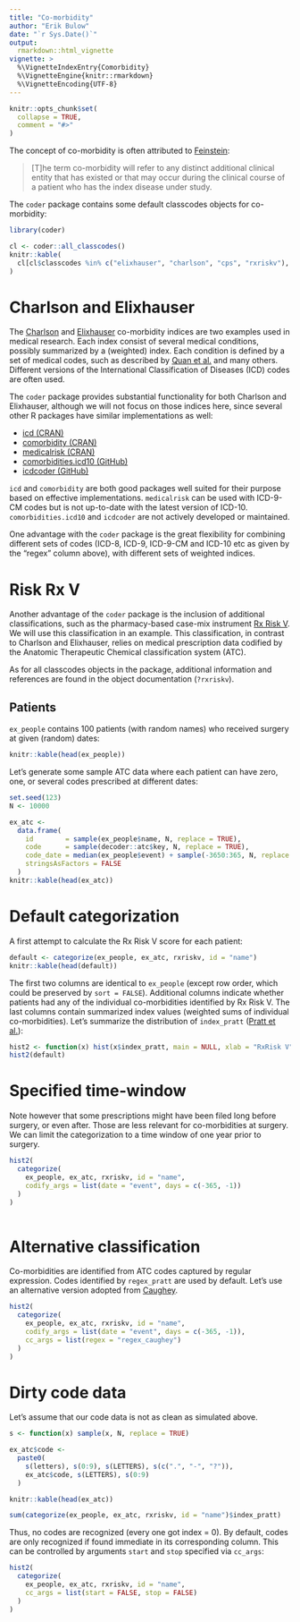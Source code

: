 ---
title: "Co-morbidity"
author: "Erik Bulow"
date: "`r Sys.Date()`"
output: 
  rmarkdown::html_vignette
vignette: >
  %\VignetteIndexEntry{Comorbidity}
  %\VignetteEngine{knitr::rmarkdown}
  %\VignetteEncoding{UTF-8}
---

```{r setup, include = FALSE}
knitr::opts_chunk$set(
  collapse = TRUE,
  comment = "#>"
)
```


The concept of co-morbidity is often attributed to [Feinstein](https://doi.org/10.1016/0021-9681(70)90054-8):

> [T]he term co-morbidity will refer to any distinct additional clinical entity that has existed or that may occur during the clinical course of a patient who has the index disease under study. 

The `coder` package contains some default classcodes objects for co-morbidity:

```{r, warning=FALSE}

library(coder)

cl <- coder::all_classcodes()
knitr::kable(
  cl[cl$classcodes %in% c("elixhauser", "charlson", "cps", "rxriskv"), ]
)
```

# Charlson and Elixhauser

The [Charlson](https://doi.org/10.1016/0021-9681(87)90171-8) and [Elixhauser](https://www.jstor.org/stable/3766985) co-morbidity indices are two  examples used in medical research. Each index consist of several medical conditions, possibly summarized by a (weighted) index. Each condition is defined by a set of medical codes, such as described by [Quan et al.](https://dx.doi.org/10.1097/01.mlr.0000182534.19832.83) and many others. Different versions of the International Classification of Diseases (ICD) codes are often used.

The `coder` package provides substantial functionality for both Charlson and Elixhauser, although we will not focus on those indices here, since several other R packages have similar implementations as well:

- [icd (CRAN)](https://CRAN.R-project.org/package=icd)
- [comorbidity (CRAN)](https://CRAN.R-project.org/package=comorbidity)
- [medicalrisk (CRAN)](https://CRAN.R-project.org/package=medicalrisk)
- [comorbidities.icd10 (GitHub)](https://github.com/gforge/comorbidities.icd10)
- [icdcoder (GitHub)](https://github.com/wtcooper/icdcoder)

`icd` and `comorbidity` are both good packages well suited for their purpose based on effective implementations. 
`medicalrisk` can be used with ICD-9-CM codes but is not up-to-date with the latest version of ICD-10. `comorbidities.icd10` and `icdcoder` are not actively developed or maintained. 

One advantage with the `coder` package is the great flexibility for combining different sets of codes (ICD-8, ICD-9, ICD-9-CM and ICD-10 etc as given by the "regex" column above), with different sets of weighted indices. 


# Risk Rx V

Another advantage of the `coder` package is the inclusion of additional classifications, such as the pharmacy-based case-mix instrument [Rx Risk V](https://dx.doi.org/10.1097/01.MLR.0000064641.84967.B7). We will use this classification in an example. This classification, in contrast to Charlson and Elixhauser, relies on medical prescription data codified by the Anatomic Therapeutic Chemical classification system (ATC).

As for all classcodes objects in the package, additional information and references are found in the object documentation (`?rxriskv`).



## Patients

`ex_people` contains 100 patients (with random names) who received surgery at given (random) dates:

```{r}
knitr::kable(head(ex_people))
```

Let's generate some sample ATC data where each patient can have zero, one, or several codes prescribed at different dates:

```{r}
set.seed(123)
N <- 10000

ex_atc <- 
  data.frame(
    id        = sample(ex_people$name, N, replace = TRUE),
    code      = sample(decoder::atc$key, N, replace = TRUE),
    code_date = median(ex_people$event) + sample(-3650:365, N, replace = TRUE),
    stringsAsFactors = FALSE
  )
knitr::kable(head(ex_atc))
```


# Default categorization

A first attempt to calculate the Rx Risk V score for each patient: 

```{r}
default <- categorize(ex_people, ex_atc, rxriskv, id = "name")
knitr::kable(head(default))
```

The first two columns are identical to `ex_people` (except row order, which could be preserved by `sort = FALSE`). Additional columns indicate whether patients had any of the individual co-morbidities identified by Rx Risk V. The last columns contain summarized index values (weighted sums of individual co-morbidities). Let's summarize the distribution of `index_pratt` ([Pratt et al.](https://dx.doi.org/10.1136/bmjopen-2017-021122)):

```{r}
hist2 <- function(x) hist(x$index_pratt, main = NULL, xlab = "RxRisk V", col = "lightblue")
hist2(default)
```


# Specified time-window

Note however that some prescriptions might have been filed long before surgery, or even after. 
Those are less relevant for co-morbidities at surgery. We can limit the categorization to a time window of one year prior to surgery.

```{r}
hist2(
  categorize(
    ex_people, ex_atc, rxriskv, id = "name", 
    codify_args = list(date = "event", days = c(-365, -1))
  ) 
)
  
```

# Alternative classification

Co-morbidities are identified from ATC codes captured by regular expression. 
Codes identified by `regex_pratt` are used by default.
Let's use an alternative version adopted from [Caughey](https://dx.doi.org/10.1016/j.diabres.2009.10.019). 

```{r}
hist2(
  categorize(
    ex_people, ex_atc, rxriskv, id = "name", 
    codify_args = list(date = "event", days = c(-365, -1)),
    cc_args = list(regex = "regex_caughey")
  )
)
```

# Dirty code data

Let's assume that our code data is not as clean as simulated above. 

```{r}
s <- function(x) sample(x, N, replace = TRUE)

ex_atc$code <- 
  paste0(
    s(letters), s(0:9), s(LETTERS), s(c(".", "-", "?")), 
    ex_atc$code, s(LETTERS), s(0:9)
  )

knitr::kable(head(ex_atc))

sum(categorize(ex_people, ex_atc, rxriskv, id = "name")$index_pratt)
```

Thus, no codes are recognized (every one got index = 0). By default, codes are only recognized if found immediate in its corresponding column. This can be controlled by arguments `start` and `stop` specified via `cc_args`:

```{r}
hist2(
  categorize(
    ex_people, ex_atc, rxriskv, id = "name",
    cc_args = list(start = FALSE, stop = FALSE)
  )
)
```
